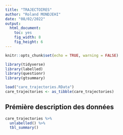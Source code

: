 ---
title: "TRAJECTOIRES"
author: "Roland MONDJEHI"
date: "08/02/2022"
output:
  html_document: 
    toc: yes
    fig_width: 8
    fig_height: 6
---

```{r setup, include=FALSE}
knitr::opts_chunk$set(echo = TRUE, warning = FALSE)
```

```{r}
library(tidyverse)
library(labelled)
library(questionr)
library(gtsummary)

```


```{r}
load("care_trajectories.RData")
care_trajectories <- as_tibble(care_trajectories)
```
## Prémière description des données

```{r}
care_trajectories %>% 
  unlabelled() %>%
  tbl_summary()
       
```

 




















































